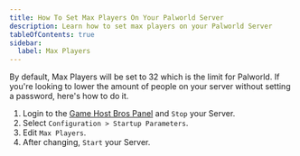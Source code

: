 ```yaml
---
title: How To Set Max Players On Your Palworld Server
description: Learn how to set max players on your Palworld Server
tableOfContents: true
sidebar:
  label: Max Players
---
```


By default, Max Players will be set to 32 which is the limit for Palworld. If you're looking to lower the amount of people on your server without setting a password, here's how to do it.
<Steps>
1. Login to the [Game Host Bros Panel](https://panel.gamehostbros.com/) and `Stop` your Server.
2. Select `Configuration > Startup Parameters`.
3. Edit `Max Players`.
4. After changing, `Start` your Server.
</Steps>

